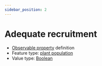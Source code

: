 ```yaml
---
sidebar_position: 2
---
```



# Adequate recruitment

- [Observable property](/viewers/dawe-vocabs?uri=https://linked.data.gov.au/def/nrm/0f6d5b8e-4c3c-41b9-a8c0-99039718b59c) definition
- Feature type: [plant population](http://linked.data.gov.au/def/tern-cv/ae71c3f6-d430-400f-a1d4-97a333b4ee02)
- Value type: [Boolean](https://w3id.org/tern/ontologies/tern/Boolean)

<Example
  protocolModule="recruitment-age"
  observableProperty="https://linked.data.gov.au/def/nrm/0f6d5b8e-4c3c-41b9-a8c0-99039718b59c"
/>
